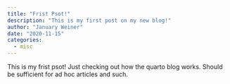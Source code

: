 ```yaml
---
title: "Frist Psot!"
description: "This is my first post on my new blog!"
author: "January Weiner"
date: "2020-11-15"
categories:
  - misc
---
```


This is my frist psot! Just checking out how the quarto blog works. Should
be sufficient for ad hoc articles and such.
